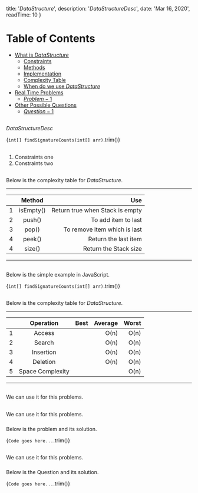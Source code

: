 
  title: '$DataStructure$',
  description: '$DataStructureDesc$',
  date: 'Mar 16, 2020',
  readTime: 10
}


Table of Contents
=================

   * [What is $DataStructure$](#what-is-$DataStructure$)
      * [Constraints](#constraints)
      * [Methods](#methods)
      * [Implementation](#implementation)
      * [Complexity Table](#complexity-table)
      * [When do we use $DataStructure$](#when-do-we-use-$DataStructure$)
   * [Real Time Problems](#real-time-problems)
      * [$Problem-1$](#$problem-1$)
   * [Other Possible Questions](#other-possible-questions)
      * [$Question-1$](#$question-1$)

## <AnchorLink label="What is $DataStructure$" name />
$DataStructureDesc$

<CodeBlock>{`
int[] findSignatureCounts(int[] arr)
`.trim()}</CodeBlock>

## <AnchorLink label="Constraints" name />
1. Constraints one
1. Constraints two

## <AnchorLink label="Methods" name />
Below is the complexity table for $DataStructure$.

- - -
|    | Method |  Use |
|----------|:-------------:|------:|
| 1 |  isEmpty() | Return true when Stack is empty |
| 2 |  push() | To add item to last |
| 3 |  pop() | To remove item which is last |
| 4 |  peek() | Return the last item |
| 4 |  size() | Return the Stack size |
- - -

## <AnchorLink label="Implementation" name />
Below is the simple example in JavaScript.

<CodeBlock>{`
int[] findSignatureCounts(int[] arr)
`.trim()}</CodeBlock>

## <AnchorLink label="Complexity Table" name />
Below is the complexity table for $DataStructure$.

- - -
|    | Operation |  Best |  Average |  Worst |
|----------|:-------------:|------:|------:|------:|
| 1 |  Access |  | O(n) | O(n) |
| 2 |  Search |  | O(n) | O(n) |
| 3 |  Insertion |  | O(n) | O(n) |
| 4 |  Deletion |  | O(n) | O(n) |
| 5 |  Space Complexity |  |  | O(n) |
- - -

## <AnchorLink label="When do we use $DataStructure$" name />
We can use it for this problems.

## <AnchorLink label="Real Time Problems" name />
We can use it for this problems.

### <AnchorLink label="$Problem-1$" name />
Below is the problem and its solution.

<CodeBlock>{`
Code goes here...
`.trim()}</CodeBlock>

## <AnchorLink label="Other Possible Questions" name />
We can use it for this problems.

### <AnchorLink label="$Question-1$" name />
Below is the Question and its solution.

<CodeBlock>{`
Code goes here...
`.trim()}</CodeBlock>